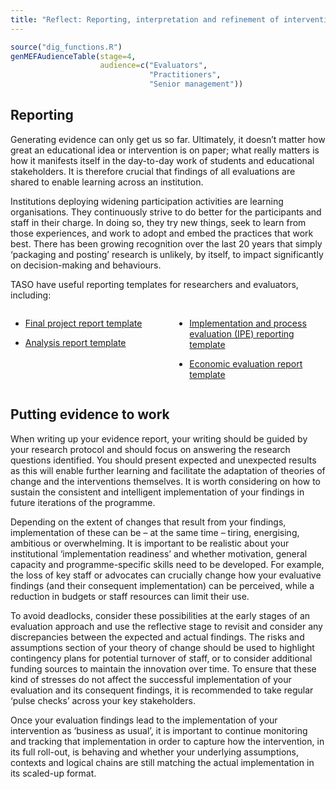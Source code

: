 ```yaml
---
title: "Reflect: Reporting, interpretation and refinement of intervention"
---
```


```r
source("dig_functions.R")
genMEFAudienceTable(stage=4, 
                    audience=c("Evaluators", 
                               "Practitioners", 
                               "Senior management"))
```

## Reporting

Generating evidence can only get us so far. Ultimately, it doesn't matter how great an educational idea or intervention is on paper; what really matters is how it manifests itself in the day-to-day work of students and educational stakeholders. It is therefore crucial that findings of all evaluations are shared to enable learning across an institution.

Institutions deploying widening participation activities are learning organisations. They continuously strive to do better for the participants and staff in their charge. In doing so, they try new things, seek to learn from those experiences, and work to adopt and embed the practices that work best. There has been growing recognition over the last 20 years that simply 'packaging and posting' research is unlikely, by itself, to impact significantly on decision-making and behaviours.

::: {.callout-tip title="TASO reporting templates"}
TASO have useful reporting templates for researchers and evaluators, including:

::: columns
::: {.column width="50%"}
-   [Final project report template](https://cdn.taso.org.uk/wp-content/uploads/TASO_final_project_report_template_October_23.docx)

-   [Analysis report template](https://cdn.taso.org.uk/wp-content/uploads/TASO_analysis_report_template_October_23.docx)
:::

::: {.column width="50%"}
-   [Implementation and process evaluation (IPE) reporting template](https://cdn.taso.org.uk/wp-content/uploads/TASO_IPE_report_template_FINAL_April_24.docx)

-   [Economic evaluation report template](https://cdn.taso.org.uk/wp-content/uploads/2024_TASO_EE_Report_template.docx)
:::
:::
:::

## Putting evidence to work

When writing up your evidence report, your writing should be guided by your research protocol and should focus on answering the research questions identified. You should present expected and unexpected results as this will enable further learning and facilitate the adaptation of theories of change and the interventions themselves. It is worth considering on how to sustain the consistent and intelligent implementation of your findings in future iterations of the programme.

Depending on the extent of changes that result from your findings, implementation of these can be -- at the same time -- tiring, energising, ambitious or overwhelming. It is important to be realistic about your institutional 'implementation readiness' and whether motivation, general capacity and programme-specific skills need to be developed. For example, the loss of key staff or advocates can crucially change how your evaluative findings (and their consequent implementation) can be perceived, while a reduction in budgets or staff resources can limit their use.

To avoid deadlocks, consider these possibilities at the early stages of an evaluation approach and use the reflective stage to revisit and consider any discrepancies between the expected and actual findings. The risks and assumptions section of your theory of change should be used to highlight contingency plans for potential turnover of staff, or to consider additional funding sources to maintain the innovation over time. To ensure that these kind of stresses do not affect the successful implementation of your evaluation and its consequent findings, it is recommended to take regular 'pulse checks' across your key stakeholders.

Once your evaluation findings lead to the implementation of your intervention as 'business as usual', it is important to continue monitoring and tracking that implementation in order to capture how the intervention, in its full roll-out, is behaving and whether your underlying assumptions, contexts and logical chains are still matching the actual implementation in its scaled-up format.
